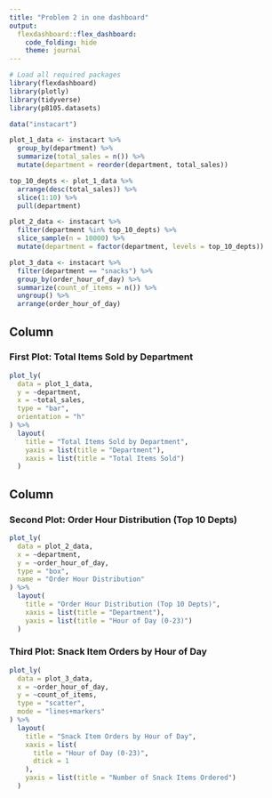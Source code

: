```yaml
---
title: "Problem 2 in one dashboard"
output: 
  flexdashboard::flex_dashboard:
    code_folding: hide
    theme: journal
---
```


```r
# Load all required packages
library(flexdashboard)
library(plotly)
library(tidyverse)
library(p8105.datasets)

data("instacart") 

plot_1_data <- instacart %>%
  group_by(department) %>%
  summarize(total_sales = n()) %>%
  mutate(department = reorder(department, total_sales))

top_10_depts <- plot_1_data %>%
  arrange(desc(total_sales)) %>%
  slice(1:10) %>%
  pull(department)

plot_2_data <- instacart %>%
  filter(department %in% top_10_depts) %>%
  slice_sample(n = 10000) %>%
  mutate(department = factor(department, levels = top_10_depts))

plot_3_data <- instacart %>%
  filter(department == "snacks") %>%
  group_by(order_hour_of_day) %>%
  summarize(count_of_items = n()) %>%
  ungroup() %>%
  arrange(order_hour_of_day)
```

Column {data-width=400}
-----------------------------------------------------------------------

### First Plot: Total Items Sold by Department
```r
plot_ly(
  data = plot_1_data,
  y = ~department,
  x = ~total_sales,
  type = "bar",
  orientation = "h"
) %>% 
  layout(
    title = "Total Items Sold by Department",
    yaxis = list(title = "Department"),
    xaxis = list(title = "Total Items Sold")
  )
```

Column {data-width=400}
-----------------------------------------------------------------------

### Second Plot: Order Hour Distribution (Top 10 Depts)
```r
plot_ly(
  data = plot_2_data,
  x = ~department,
  y = ~order_hour_of_day, 
  type = "box",
  name = "Order Hour Distribution"
) %>% 
  layout(
    title = "Order Hour Distribution (Top 10 Depts)",
    xaxis = list(title = "Department"),
    yaxis = list(title = "Hour of Day (0-23)")
  )
```

### Third Plot: Snack Item Orders by Hour of Day
```r
plot_ly(
  data = plot_3_data,
  x = ~order_hour_of_day,
  y = ~count_of_items,
  type = "scatter",
  mode = "lines+markers"
) %>%
  layout(
    title = "Snack Item Orders by Hour of Day",
    xaxis = list(
      title = "Hour of Day (0-23)",
      dtick = 1 
    ),
    yaxis = list(title = "Number of Snack Items Ordered")
  )
```